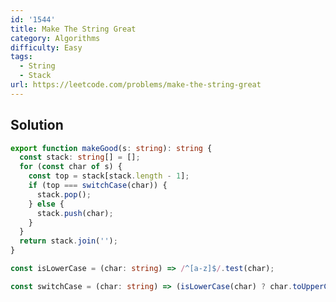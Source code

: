 ```yaml
---
id: '1544'
title: Make The String Great
category: Algorithms
difficulty: Easy
tags:
  - String
  - Stack
url: https://leetcode.com/problems/make-the-string-great
---
```


## Solution

```typescript filename="solution.ts" copy
export function makeGood(s: string): string {
  const stack: string[] = [];
  for (const char of s) {
    const top = stack[stack.length - 1];
    if (top === switchCase(char)) {
      stack.pop();
    } else {
      stack.push(char);
    }
  }
  return stack.join('');
}

const isLowerCase = (char: string) => /^[a-z]$/.test(char);

const switchCase = (char: string) => (isLowerCase(char) ? char.toUpperCase() : char.toLowerCase());
```
